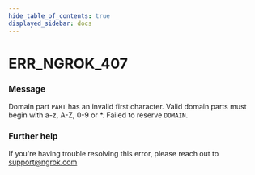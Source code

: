 ```yaml
---
hide_table_of_contents: true
displayed_sidebar: docs
---
```



# ERR_NGROK_407

### Message

Domain part `PART` has an invalid first character. Valid domain parts must begin with a-z, A-Z, 0-9 or \*. Failed to reserve `DOMAIN`.

<ErrorDetails error="err_ngrok_407" />

### Further help

If you're having trouble resolving this error, please reach out to [support@ngrok.com](mailto:support@ngrok.com?subject=Help%20with%20ERR_NGROK_407)

